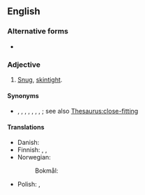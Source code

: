 {{also|tightfitting}}

==English==
===Alternative forms===
* {{l|en|tightfitting}}

===Adjective===
{{en-adj}}

# {{lb|en|of clothing}} [[snug|Snug]], [[skintight]].

====Synonyms====
* {{l|en|close-fitting}}, {{l|en|figure-hugging}}, {{l|en|form-fitting}}, {{l|en|slinky}}, {{l|en|snug}}, {{l|en|tight}}, {{l|en|as tight as Dick's hatband}}, {{l|en|tighter than Dick's hatband}}; see also [[Thesaurus:close-fitting]]

====Translations====
{{trans-top|snug, skintight}}
* Danish: {{t|da|tætsiddende}}
* Finnish: {{t|fi|tyköistuva}}, {{t|fi|vartalonmyötäinen}}, {{t+|fi|tiukka}}
* Norwegian:
*: Bokmål: {{t|nb|tettsittende}}
{{trans-mid}}
* Polish: {{t+|pl|obcisły}}, {{t|pl|ciasnawy}}
{{trans-bottom}}